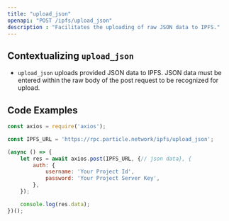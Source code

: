 ```yaml
---
title: "upload_json"
openapi: "POST /ipfs/upload_json"
description : "Facilitates the uploading of raw JSON data to IPFS."
---
```


## Contextualizing `upload_json`

- `upload_json` uploads provided JSON data to IPFS. JSON data must be entered within the raw body of the post request to be recognized for upload.

## Code Examples

```js JavaScript
const axios = require('axios');

const IPFS_URL = 'https://rpc.particle.network/ipfs/upload_json';

(async () => {
    let res = await axios.post(IPFS_URL, {// json data}, {
        auth: {
            username: 'Your Project Id',
            password: 'Your Project Server Key',
        },
    });

    console.log(res.data);
})();
```